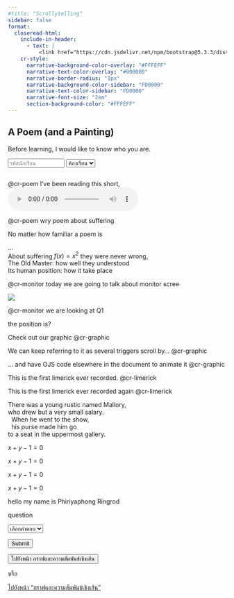 ```yaml
---
#title: "Scrollytelling"
sidebar: false
format:
  closeread-html:
    include-in-header: 
      - text: |
          <link href="https://cdn.jsdelivr.net/npm/bootstrap@5.3.3/dist/css/bootstrap.min.css" rel="stylesheet">
    cr-style:
      narrative-background-color-overlay: "#FFFEFF"
      narrative-text-color-overlay: "#000000"
      narrative-border-radius: "1px"
      narrative-background-color-sidebar: "FD0000"
      narrative-text-color-sidebar: "FD0000"
      narrative-font-size: "2em"
      section-background-color: "#FFFEFF"
---
```





  <form id="myForm" action="https://docs.google.com/forms/u/0/d/e/1FAIpQLScMOk9oN7keYHoEAtNpi6XuQNR3GYz70Vo1SoKJ_A2PuYXEKg/formResponse" method="post" target="hidden_iframe">



<!--
<div style="display: flex; gap: 0.5rem;">
  <input class="form-control" name="entry.1820192421" placeholder="รหัสนักเรียน" type="text">
  <select class="form-select" name="entry.1071070834">
    <option value="" disabled selected>ห้องเรียน</option>
    <option value="1">1</option>
    <option value="2">2</option>
    <option value="3">3</option>
  </select>
</div>

-->

<!--layout="overlay-center"-->

:::: {.cr-section layout="overlay-center"}
# A Poem (and a Painting)

Before learning, I would like to know who you are. <div style="display: flex; gap: 0.1rem;">
  <input
    style="flex:0 2 70px; min-width:0; max-width:200px; width:130px; display:inline-block;"
    class="form-control"
    name="entry.1820192421"
    placeholder="รหัสนักเรียน"
    type="text"
    required>
  <select style="flex:1; min-width:0; display:inline-block; width:auto;" class="form-select" name="entry.1071070834"
  required>
    <option value="" disabled selected>ห้องเรียน</option>
    <option value="1">1</option>
    <option value="2">2</option>
    <option value="3">3</option>
  </select>
  
</div>

<!--
<input placeholder="student_id" type="text" name="entry.1820192421">
<input placeholder="room" type="text" name="entry.1071070834">
-->










<!--
</form>
<iframe name="hidden_iframe" id="hidden_iframe" style="display:none;"></iframe>
-->

@cr-poem I've been reading this short, <audio controls src="test_scrolling.m4a"><code>audio</code> element.</audio>

[@cr-poem]{hlz="cr-suffering"} wry poem about suffering

No matter how familiar a poem is

::: {#cr-poem}


| ...
| [About suffering $f(x) = x^2$]{#cr-suffering} they were never wrong,
| The Old Master: how well they understood
| Its human position: how it take place


:::




::::

:::: cr-section
@cr-monitor today we are going to talk about monitor scree

::: {#cr-monitor}
![](images/empty_grid_yo.svg){fig-align="center"}
:::

[@cr-monitor]{pan-to="-70%,70%" scale-by="2.7"} we are looking at Q1

the position is?


::::


::::{.cr-section layout="sidebar-right"}

:::{.progress-block}
Check out our graphic @cr-graphic

We can keep referring to it as several triggers scroll by... @cr-graphic

... and have OJS code elsewhere in the document to animate it @cr-graphic
:::

This is the first limerick ever recorded. @cr-limerick


This is the first limerick ever recorded again @cr-limerick

:::{#cr-limerick .scale-to-fill}
| There was a young rustic named [Mallory]{#cr-mallory},
| who drew but a very small [salary]{#cr-salary}.
|   When he went to the show,
|   his purse made him go
| to a seat in the uppermost gallery.
:::

:::{#cr-graphic .scale-to-fill}

$x+y-1=0$

$x+y-1=0$

$x+y-1=0$

$x+y-1=0$

:::

::::


hello my name is Phiriyaphong Ringrod




question

<!--  <input placeholder="answer" type="text" name="entry.1739275738"> -->

<!--
  <select name="entry.1739275738">
  <option value="" disabled selected>เลือกคำตอบ</option>
  <option value="a">a</option>
  <option value="b">b</option>
  <option value="c">c</option>
  <option value="d">d</option>
</select>


  <button type="submit">Submit</button>
-->

<select class="form-select mb-2" name="entry.1739275738" required>
  <option value="" disabled selected>เลือกคำตอบ</option>
  <option value="a">a</option>
  <option value="b">b</option>
  <option value="c">c</option>
  <option value="d">d</option>
</select>



<button class="btn btn-primary" type="submit">Submit</button>


</form>
<iframe name="hidden_iframe" id="hidden_iframe" style="display:none;"></iframe>

<div id="submit-message" style="display:none; color:blue; font-weight:bold; margin-top:1em;">
  เราได้บันทึกข้อความของคุณไว้แล้ว
  
  นักเรียนสามารถกดที่ tab scrolling telling เพื่อส่งคำตอบเพิ่มเติมได้
</div>

<!--
<script>
  // เมื่อฟอร์มถูก submit
  document.getElementById('myForm').onsubmit = function() {
    // ซ่อนฟอร์ม
    document.getElementById('myForm').style.display = 'none';
    // แสดงข้อความ
    document.getElementById('submit-message').style.display = 'block';
    // ยังให้ฟอร์มส่งข้อมูลไป Google Form ตามปกติ
    return true;
  };
</script>
-->


<script>
  // กำหนดเวลาปิดรับ (เช่น 2025-05-29 17:00:00 +07:00)
  const closeTime = new Date("2025-05-28T13:00:00+07:00");

  document.getElementById('myForm').onsubmit = function(e) {
    const now = new Date();
    if (now > closeTime) {
      // ถ้าเลยเวลาปิดรับ
      e.preventDefault(); // ไม่ให้ส่งฟอร์ม
      document.getElementById('myForm').style.display = 'none';
      document.getElementById('submit-message').style.display = 'block';
      document.getElementById('submit-message').innerHTML = "ขออภัย ฟอร์มนี้ปิดรับคำตอบแล้ว";
      return false;
    } else {
      // ยังไม่หมดเวลา ส่งฟอร์มตามปกติ
      document.getElementById('myForm').style.display = 'none';
      document.getElementById('submit-message').style.display = 'block';
      // ข้อความที่แสดงหลังส่งฟอร์ม
      document.getElementById('submit-message').innerHTML = "เราได้บันทึกข้อความของคุณไว้แล้ว<br>นักเรียนสามารถกดที่ tab scrolling telling เพื่อส่งคำตอบเพิ่มเติมได้";
      return true;
    }
  };
</script>



[<button class="btn btn-primary">ไปยังหน้า กราฟและความสัมพันธ์เชิงเส้น</button>](test_scrolling2.qmd)

หรือ

[ไปยังหน้า "กราฟและความสัมพันธ์เชิงเส้น"](test_scrolling2.qmd)




